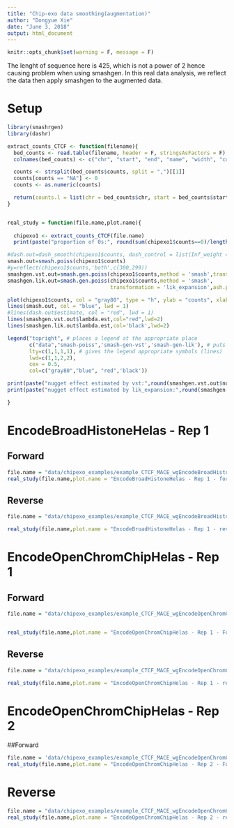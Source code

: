 ```yaml
---
title: "Chip-exo data smoothing(augmentation)"
author: "Dongyue Xie"
date: "June 3, 2018"
output: html_document
---
```

```r
knitr::opts_chunk$set(warning = F, message = F)
```

The lenght of sequence here is 425, which is not a power of 2 hence causing problem when using smashgen. In this real data analysis, we reflect the data then apply smashgen to the augmented data.

# Setup
```r
library(smashrgen)
library(dashr)

extract_counts_CTCF <- function(filename){
  bed_counts <- read.table(filename, header = F, stringsAsFactors = F)
  colnames(bed_counts) <- c("chr", "start", "end", "name", "width", "counts")

  counts <- strsplit(bed_counts$counts, split = ",")[[1]]
  counts[counts == "NA"] <- 0
  counts <- as.numeric(counts)

  return(counts.l = list(chr = bed_counts$chr, start = bed_counts$start, end = bed_counts$end, counts = counts))
}


real_study = function(file.name,plot.name){
  
  chipexo1 <- extract_counts_CTCF(file.name)
  print(paste("proportion of 0s:", round(sum(chipexo1$counts==0)/length(chipexo1$counts),2)))

#dash.out=dash_smooth(chipexo1$counts, dash_control = list(Inf_weight = 1), progressbar = FALSE)
smash.out=smash.poiss(chipexo1$counts)
#y=reflect(chipexo1$counts,'both',c(300,299))
smashgen.vst.out=smash.gen.poiss(chipexo1$counts,method = 'smash',transformation = 'vst')
smashgen.lik.out=smash.gen.poiss(chipexo1$counts,method = 'smash',
                                 transformation = 'lik_expansion',ash.pm = TRUE)

plot(chipexo1$counts, col = "gray80", type = "h", ylab = "counts", xlab = "", main = plot.name)
lines(smash.out, col = "blue", lwd = 1)
#lines(dash.out$estimate, col = "red", lwd = 1)
lines(smashgen.vst.out$lambda.est,col="red",lwd=2)
lines(smashgen.lik.out$lambda.est,col='black',lwd=2)

legend("topright", # places a legend at the appropriate place
       c("data","smash-poiss",'smash-gen-vst','smash-gen-lik'), # puts text in the legend
       lty=c(1,1,1,1), # gives the legend appropriate symbols (lines)
       lwd=c(1,1,2,2),
       cex = 0.5,
       col=c("gray80","blue", "red",'black'))

print(paste("nugget effect estimated by vst:",round(smashgen.vst.out$nugget.est,2)))
print(paste("nugget effect estimated by lik_expansion:",round(smashgen.lik.out$nugget.est,2)))

}

```

# EncodeBroadHistoneHelas - Rep 1

## Forward

```r
file.name = "data/chipexo_examples/example_CTCF_MACE_wgEncodeBroadHistoneHelas3CtcfStdAlnRep1_forward_counts.txt"
real_study(file.name,plot.name = "EncodeBroadHistoneHelas - Rep 1 - forward")
```

## Reverse

```r
file.name = "data/chipexo_examples/example_CTCF_MACE_wgEncodeBroadHistoneHelas3CtcfStdAlnRep1_reverse_counts.txt"

real_study(file.name,plot.name = "EncodeBroadHistoneHelas - Rep 1 - reverse")
```

# EncodeOpenChromChipHelas - Rep 1

## Forward

```r
file.name = "data/chipexo_examples/example_CTCF_MACE_wgEncodeOpenChromChipHelas3CtcfAlnRep1_forward_counts.txt"


real_study(file.name,plot.name = "EncodeOpenChromChipHelas - Rep 1 - Forward")
```

## Reverse

```r
file.name = "data/chipexo_examples/example_CTCF_MACE_wgEncodeOpenChromChipHelas3CtcfAlnRep1_reverse_counts.txt"

real_study(file.name,plot.name = "EncodeOpenChromChipHelas - Rep 1 - reverse")
```

# EncodeOpenChromChipHelas - Rep 2

##Forward

```r
file.name = 'data/chipexo_examples/example_CTCF_MACE_wgEncodeOpenChromChipHelas3CtcfAlnRep2_forward_counts.txt'
real_study(file.name,plot.name = "EncodeOpenChromChipHelas - Rep 2 - Forward")
```

# Reverse

```r
file.name = "data/chipexo_examples/example_CTCF_MACE_wgEncodeOpenChromChipHelas3CtcfAlnRep2_reverse_counts.txt"
real_study(file.name,plot.name = "EncodeOpenChromChipHelas - Rep 2 - reverse")
```
